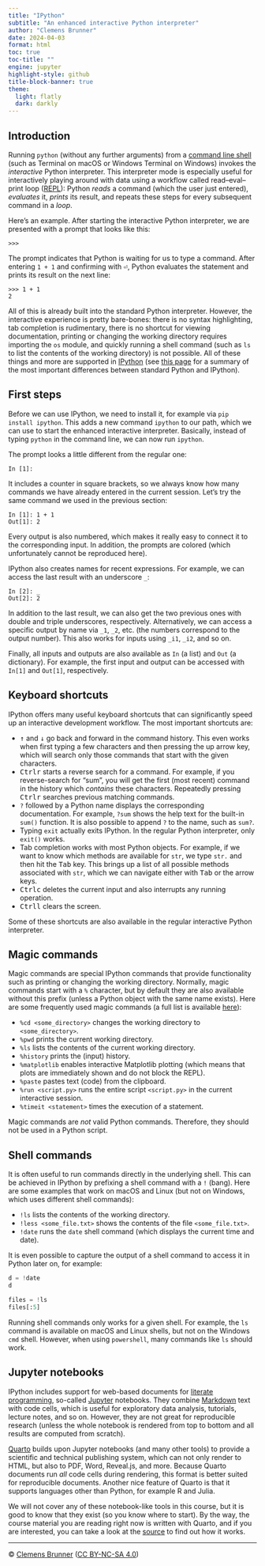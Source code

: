 ```yaml
---
title: "IPython"
subtitle: "An enhanced interactive Python interpreter"
author: "Clemens Brunner"
date: 2024-04-03
format: html
toc: true
toc-title: ""
engine: jupyter
highlight-style: github
title-block-banner: true
theme:
  light: flatly
  dark: darkly
---
```


## Introduction

Running `python` (without any further arguments) from a [command line shell](https://en.wikipedia.org/wiki/Shell_(computing)) (such as Terminal on macOS or Windows Terminal on Windows) invokes the *interactive* Python interpreter. This interpreter mode is especially useful for interactively playing around with data using a workflow called read–eval–print loop ([REPL](https://en.wikipedia.org/wiki/Read%E2%80%93eval%E2%80%93print_loop)): Python *reads* a command (which the user just entered), *evaluates* it, *prints* its result, and repeats these steps for every subsequent command in a *loop*.

Here's an example. After starting the interactive Python interpreter, we are presented with a prompt that looks like this:

```
>>>
```

The prompt indicates that Python is waiting for us to type a command. After entering `1 + 1` and confirming with <kbd>⏎</kbd>, Python evaluates the statement and prints its result on the next line:

```
>>> 1 + 1
2
```

All of this is already built into the standard Python interpreter. However, the interactive experience is pretty bare-bones: there is no syntax highlighting, tab completion is rudimentary, there is no shortcut for viewing documentation, printing or changing the working directory requires importing the `os` module, and quickly running a shell command (such as `ls` to list the contents of the working directory) is not possible. All of these things and more are supported in [IPython](https://ipython.readthedocs.io/en/stable/index.html) (see [this page](https://ipython.readthedocs.io/en/stable/interactive/python-ipython-diff.html) for a summary of the most important differences between standard Python and IPython).


## First steps

Before we can use IPython, we need to install it, for example via `pip install ipython`. This adds a new command `ipython` to our path, which we can use to start the enhanced interactive interpreter. Basically, instead of typing `python` in the command line, we can now run `ipython`.

The prompt looks a little different from the regular one:

```
In [1]:
```

It includes a counter in square brackets, so we always know how many commands we have already entered in the current session. Let's try the same command we used in the previous section:

```
In [1]: 1 + 1
Out[1]: 2
```

Every output is also numbered, which makes it really easy to connect it to the corresponding input. In addition, the prompts are colored (which unfortunately cannot be reproduced here).

IPython also creates names for recent expressions. For example, we can access the last result with an underscore `_`:

```
In [2]: _
Out[2]: 2
```

In addition to the last result, we can also get the two previous ones with double and triple underscores, respectively. Alternatively, we can access a specific output by name via `_1`, `_2`, etc. (the numbers correspond to the output number). This also works for inputs using `_i1`, `_i2`, and so on.

Finally, all inputs and outputs are also available as `In` (a list) and `Out` (a dictionary). For example, the first input and output can be accessed with `In[1]` and `Out[1]`, respectively.


## Keyboard shortcuts

IPython offers many useful keyboard shortcuts that can significantly speed up an interactive development workflow. The most important shortcuts are:

- <kbd>↑</kbd> and <kbd>↓</kbd> go back and forward in the command history. This even works when first typing a few characters and then pressing the up arrow key, which will search only those commands that start with the given characters.
- <kbd>Ctrl</kbd><kbd>r</kbd> starts a reverse search for a command. For example, if you reverse-search for "sum", you will get the first (most recent) command in the history which *contains* these characters. Repeatedly pressing <kbd>Ctrl</kbd><kbd>r</kbd> searches previous matching commands.
- `?` followed by a Python name displays the corresponding documentation. For example, `?sum` shows the help text for the built-in `sum()` function. It is also possible to append `?` to the name, such as `sum?`.
- Typing `exit` actually exits IPython. In the regular Python interpreter, only `exit()` works.
- Tab completion works with most Python objects. For example, if we want to know which methods are available for `str`, we type `str.` and then hit the <kbd>Tab</kbd> key. This brings up a list of all possible methods associated with `str`, which we can navigate either with <kbd>Tab</kbd> or the arrow keys.
- <kbd>Ctrl</kbd><kbd>c</kbd> deletes the current input and also interrupts any running operation.
- <kbd>Ctrl</kbd><kbd>l</kbd> clears the screen.

:::{.callout-note}
Some of these shortcuts are also available in the regular interactive Python interpreter.
:::


## Magic commands

Magic commands are special IPython commands that provide functionality such as printing or changing the working directory. Normally, magic commands start with a `%` character, but by default they are also available without this prefix (unless a Python object with the same name exists). Here are some frequently used magic commands (a full list is available [here](https://ipython.readthedocs.io/en/stable/interactive/magics.html)):

- `%cd <some_directory>` changes the working directory to `<some_directory>`.
- `%pwd` prints the current working directory.
- `%ls` lists the contents of the current working directory.
- `%history` prints the (input) history.
- `%matplotlib` enables interactive Matplotlib plotting (which means that plots are immediately shown and do not block the REPL).
- `%paste` pastes text (code) from the clipboard.
- `%run <script.py>` runs the entire script `<script.py>` in the current interactive session.
- `%timeit <statement>` times the execution of a statement.

:::{.callout-important}
Magic commands are *not* valid Python commands. Therefore, they should not be used in a Python script.
:::


## Shell commands

It is often useful to run commands directly in the underlying shell. This can be achieved in IPython by prefixing a shell command with a `!` (bang). Here are some examples that work on macOS and Linux (but not on Windows, which uses different shell commands):

- `!ls` lists the contents of the working directory.
- `!less <some_file.txt>` shows the contents of the file `<some_file.txt>`.
- `!date` runs the `date` shell command (which displays the current time and date).

It is even possible to capture the output of a shell command to access it in Python later on, for example:

```python
d = !date
d
```

```python
files = !ls
files[:5]
```

:::{.callout-tip}
Running shell commands only works for a given shell. For example, the `ls` command is available on macOS and Linux shells, but not on the Windows `cmd` shell. However, when using `powershell`, many commands like `ls` should work.
:::


## Jupyter notebooks

IPython includes support for web-based documents for [literate programming](https://en.wikipedia.org/wiki/Literate_programming), so-called [Jupyter](https://jupyter.org/) notebooks. They combine [Markdown](https://daringfireball.net/projects/markdown/) text with code cells, which is useful for exploratory data analysis, tutorials, lecture notes, and so on. However, they are not great for reproducible research (unless the whole notebook is rendered from top to bottom and all results are computed from scratch).

[Quarto](https://quarto.org/) builds upon Jupyter notebooks (and many other tools) to provide a scientific and technical publishing system, which can not only render to HTML, but also to PDF, Word, Reveal.js, and more. Because Quarto documents run *all* code cells during rendering, this format is better suited for reproducible documents. Another nice feature of Quarto is that it supports languages other than Python, for example R and Julia.

We will not cover any of these notebook-like tools in this course, but it is good to know that they exist (so you know where to start). By the way, the course material you are reading right now is written with Quarto, and if you are interested, you can take a look at the [source](ipython.qmd) to find out how it works.

---

© [Clemens Brunner](https://cbrnr.github.io/) ([CC BY-NC-SA 4.0](https://creativecommons.org/licenses/by-nc-sa/4.0/))
